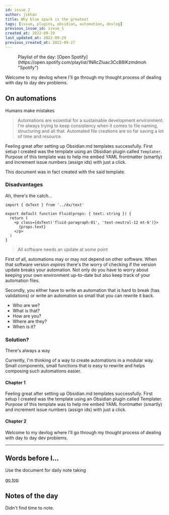 ```yaml
---
id: issue_2
author: jskhan
title: Why blue spark is the greatest
tags: [issue, plugins, obsidian, automation, devlog]
previous_issue_id: issue_1
created_at: 2022-09-29
last_updated_at: 2022-09-29
previous_created_at: 2022-09-27
---
```


<figure>
<Spotify src="https://open.spotify.com/embed/playlist/1NRcZIuac3CcB8lKzmdmoh?utm_source=generator" />
<figcaption>
<Caption>Playlist of the day: [Open Spotify](https://open.spotify.com/playlist/1NRcZIuac3CcB8lKzmdmoh "Spotify")</Caption>
</figcaption>
</figure>

<Fluid>Welcome to my devlog where I'll go through my thought process of dealing with day to day dev problems.</Fluid>

## On automations

<SubTitle>Humans make mistakes</SubTitle>

> Automations are essential for a sustainable development environment. I'm always trying to keep consistency when it comes to file naming, structuring and all that. Automated file creations are so far saving a lot of time and resource.

Feeling great after setting up Obsidian.md templates successfully. First setup I created was the template using an Obsidian plugin called `Templater`. Purpose of this template was to help me embed YAML frontmatter (smartly) and increment issue numbers (assign ids) with just a click.

This document was in fact created with the said template.

### Disadvantages

<SubTitle>Ah, there's the catch...</SubTitle>

```tsx title="Hello world!"
import { dxText } from '../dx/text'

export default function Fluid(props: { text: string }) {
  return (
    <p class={dxText('fluid-paragraph-01', 'text-neutral-12 mt-6')}>
      {props.text}
    </p>
  )
}
```

> All software needs an update at some point

First of all, automations may or may not depend on other software. When that software version _expires_ there's the worry of checking if the version update breaks your automation. Not only do you have to worry about keeping your own environment up-to-date but also keep track of your automation files.

Secondly, you either have to write an automation that is hard to break (has validations) or write an automation so small that you can rewrite it back.

- Who are we?
- What is that?
- How are you?
- Where are they?
- When is it?

### Solution?

<SubTitle>There's always a way</SubTitle>

Currently, I'm thinking of a way to create automations in a modular way. Small components, small functions that is easy to rewrite and helps composing such automations easier.

#### Chapter 1
Feeling great after setting up Obsidian.md templates successfully. First setup I created was the template using an Obsidian plugin called Templater. Purpose of this template was to help me embed YAML frontmatter (smartly) and increment issue numbers (assign ids) with just a click.

#### Chapter 2

Welcome to my devlog where I’ll go through my thought process of dealing with day to day dev problems.

---

## Words before I...
<SubTitle>Use the document for daily note taking</SubTitle>

[go top](#issue-2)

## Notes of the day

Didn't find time to note.
